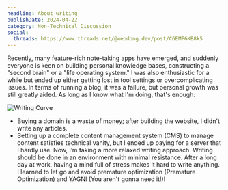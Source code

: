 ```yaml
---
headline: About writing
publishDate: 2024-04-22
category: Non-Technical Discussion
social:
  threads: https://www.threads.net/@webdong.dev/post/C6EMF6KB8k5
---
```


Recently, many feature-rich note-taking apps have emerged, and suddenly everyone is keen on building personal knowledge bases, constructing a "second brain" or a "life operating system." I was also enthusiastic for a while but ended up either getting lost in tool settings or overcomplicating issues. In terms of running a blog, it was a failure, but personal growth was still greatly aided. As long as I know what I'm doing, that's enough:

![Writing Curve](./writing-curve.webp)

- Buying a domain is a waste of money; after building the website, I didn't write any articles.
- Setting up a complete content management system (CMS) to manage content satisfies technical vanity, but I ended up paying for a server that I hardly use. Now, I’m taking a more relaxed writing approach. Writing should be done in an environment with minimal resistance. After a long day at work, having a mind full of stress makes it hard to write anything. I learned to let go and avoid premature optimization (Premature Optimization) and YAGNI (You aren't gonna need it!)!
